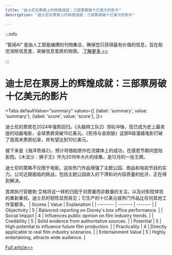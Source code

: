 ```yaml
---
title: "迪士尼在票房上的辉煌成就：三部票房破十亿美元的影片"
description: "迪士尼在票房上的辉煌成就：三部票房破十亿美元的影片"

---
```



:::info

“智闻AI“ 是由人工智能编撰的刊物集合，确保您只获得最有价值的信息，旨在助您消除信息差，突破信息茧房的局限。  [了解更多 >>](/)

:::

# 迪士尼在票房上的辉煌成就：三部票房破十亿美元的影片


<Tabs
	defaultValue="summary"
	values={[
	{label: 'summary', value: 'summary'},
	{label: 'score', value: 'score'},
]}>
<TabItem value="summary">


迪士尼的票房在2024年强势回归。《头脑特工队2》领衔冲锋，现已成为史上最卖座的动画电影，全球票房突破15亿美元。《死侍与金刚狼》这部R级漫威电影打破了首周末票房纪录，并有望达到10亿美元。

接下来是《海洋奇缘2》，预计将借助原作在流媒体上的成功，在感恩节期间登陆影院。《木法沙：狮子王》作为2019年大片的续集，是12月的一张王牌。

迪士尼的策略不仅限于电影。这些热门作品增强了主题公园、商品和电视节目的实力。公司近期面临的挑战，包括主题公园收入的下滑和对内容质量的批评，正在得到解决。

首席执行官鲍勃·艾格将这一转机归因于对质量而非数量的关注，以及对影院体验的重新重视。迪士尼的韧性显而易见；它生产的十亿美元级热门作品比任何其他工作室都多。
</TabItem>
<TabItem value="score">
	| Scores     | Value   | Explanation |
	| -------- | ------- | ------- |
	| Objectivity  | 5    | Balanced reporting on Disney's box office performance.    |
	| Social Impact | 4     | Influences public opinion on film industry trends.    |
	| Credibility    | 5    | Solid evidence from authoritative sources.    |
	| Potential    | 5    | High potential to influence future film production.    |
	| Practicality    | 4    | Directly applicable to real film industry scenarios.    |
	| Entertainment Value    | 5    | Highly entertaining, attracts wide audience.    |
</TabItem>
</Tabs>

[Full article>>](https://www.cnbc.com/2024/08/08/3-disney-films-could-top-1-billion-at-box-office-this-year.html)
